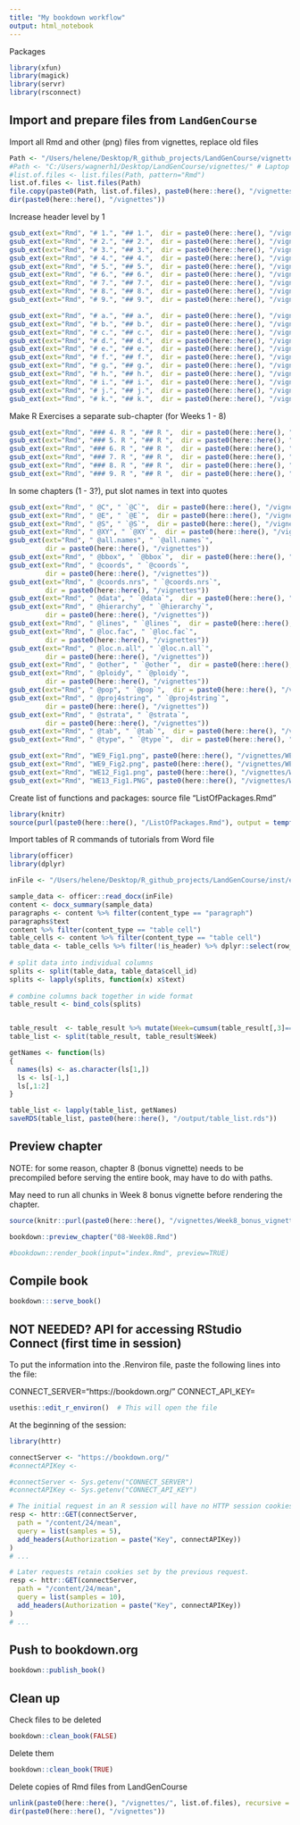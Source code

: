 ```yaml
---
title: "My bookdown workflow"
output: html_notebook
---
```


Packages

```r
library(xfun)
library(magick)
library(servr)
library(rsconnect)
```

## Import and prepare files from `LandGenCourse`

Import all Rmd and other (png) files from vignettes, replace old files

```r
Path <- "/Users/helene/Desktop/R_github_projects/LandGenCourse/vignettes/" # Mac
#Path <- "C:/Users/wagnerh1/Desktop/LandGenCourse/vignettes/" # Laptop
#list.of.files <- list.files(Path, pattern="Rmd")
list.of.files <- list.files(Path)
file.copy(paste0(Path, list.of.files), paste0(here::here(), "/vignettes"), overwrite=TRUE)
dir(paste0(here::here(), "/vignettes"))

```

Increase header level by 1

```r
gsub_ext(ext="Rmd", "# 1.", "## 1.",  dir = paste0(here::here(), "/vignettes"))
gsub_ext(ext="Rmd", "# 2.", "## 2.",  dir = paste0(here::here(), "/vignettes"))
gsub_ext(ext="Rmd", "# 3.", "## 3.",  dir = paste0(here::here(), "/vignettes"))
gsub_ext(ext="Rmd", "# 4.", "## 4.",  dir = paste0(here::here(), "/vignettes"))
gsub_ext(ext="Rmd", "# 5.", "## 5.",  dir = paste0(here::here(), "/vignettes"))
gsub_ext(ext="Rmd", "# 6.", "## 6.",  dir = paste0(here::here(), "/vignettes"))
gsub_ext(ext="Rmd", "# 7.", "## 7.",  dir = paste0(here::here(), "/vignettes"))
gsub_ext(ext="Rmd", "# 8.", "## 8.",  dir = paste0(here::here(), "/vignettes"))
gsub_ext(ext="Rmd", "# 9.", "## 9.",  dir = paste0(here::here(), "/vignettes"))

gsub_ext(ext="Rmd", "# a.", "## a.",  dir = paste0(here::here(), "/vignettes"))
gsub_ext(ext="Rmd", "# b.", "## b.",  dir = paste0(here::here(), "/vignettes"))
gsub_ext(ext="Rmd", "# c.", "## c.",  dir = paste0(here::here(), "/vignettes"))
gsub_ext(ext="Rmd", "# d.", "## d.",  dir = paste0(here::here(), "/vignettes"))
gsub_ext(ext="Rmd", "# e.", "## e.",  dir = paste0(here::here(), "/vignettes"))
gsub_ext(ext="Rmd", "# f.", "## f.",  dir = paste0(here::here(), "/vignettes"))
gsub_ext(ext="Rmd", "# g.", "## g.",  dir = paste0(here::here(), "/vignettes"))
gsub_ext(ext="Rmd", "# h.", "## h.",  dir = paste0(here::here(), "/vignettes"))
gsub_ext(ext="Rmd", "# i.", "## i.",  dir = paste0(here::here(), "/vignettes"))
gsub_ext(ext="Rmd", "# j.", "## j.",  dir = paste0(here::here(), "/vignettes"))
gsub_ext(ext="Rmd", "# k.", "## k.",  dir = paste0(here::here(), "/vignettes"))

```
Make R Exercises a separate sub-chapter (for Weeks 1 - 8)

```r
gsub_ext(ext="Rmd", "### 4. R ", "## R ",  dir = paste0(here::here(), "/vignettes"))
gsub_ext(ext="Rmd", "### 5. R ", "## R ",  dir = paste0(here::here(), "/vignettes"))
gsub_ext(ext="Rmd", "### 6. R ", "## R ",  dir = paste0(here::here(), "/vignettes"))
gsub_ext(ext="Rmd", "### 7. R ", "## R ",  dir = paste0(here::here(), "/vignettes"))
gsub_ext(ext="Rmd", "### 8. R ", "## R ",  dir = paste0(here::here(), "/vignettes"))
gsub_ext(ext="Rmd", "### 9. R ", "## R ",  dir = paste0(here::here(), "/vignettes"))
```

In some chapters (1 - 3?), put slot names in text into quotes
```r
gsub_ext(ext="Rmd", " @C", " `@C`",  dir = paste0(here::here(), "/vignettes"))
gsub_ext(ext="Rmd", " @E", " `@E`",  dir = paste0(here::here(), "/vignettes"))
gsub_ext(ext="Rmd", " @S", " `@S`",  dir = paste0(here::here(), "/vignettes"))
gsub_ext(ext="Rmd", " @XY", " `@XY`",  dir = paste0(here::here(), "/vignettes"))
gsub_ext(ext="Rmd", " @all.names", " `@all.names`",  
         dir = paste0(here::here(), "/vignettes"))
gsub_ext(ext="Rmd", " @bbox", " `@bbox`",  dir = paste0(here::here(), "/vignettes"))
gsub_ext(ext="Rmd", " @coords", " `@coords`",  
         dir = paste0(here::here(), "/vignettes"))
gsub_ext(ext="Rmd", " @coords.nrs", " `@coords.nrs`",  
         dir = paste0(here::here(), "/vignettes"))
gsub_ext(ext="Rmd", " @data", " `@data`",  dir = paste0(here::here(), "/vignettes"))
gsub_ext(ext="Rmd", " @hierarchy", " `@hierarchy`",  
         dir = paste0(here::here(), "/vignettes"))
gsub_ext(ext="Rmd", " @lines", " `@lines`",  dir = paste0(here::here(), "/vignettes"))
gsub_ext(ext="Rmd", " @loc.fac", " `@loc.fac`",  
         dir = paste0(here::here(), "/vignettes"))
gsub_ext(ext="Rmd", " @loc.n.all", " `@loc.n.all`",  
         dir = paste0(here::here(), "/vignettes"))
gsub_ext(ext="Rmd", " @other", " `@other`",  dir = paste0(here::here(), "/vignettes"))
gsub_ext(ext="Rmd", " @ploidy", " `@ploidy`",  
         dir = paste0(here::here(), "/vignettes"))
gsub_ext(ext="Rmd", " @pop", " `@pop`",  dir = paste0(here::here(), "/vignettes"))
gsub_ext(ext="Rmd", " @proj4string", " `@proj4string`",  
         dir = paste0(here::here(), "/vignettes"))
gsub_ext(ext="Rmd", " @strata", " `@strata`",  
         dir = paste0(here::here(), "/vignettes"))
gsub_ext(ext="Rmd", " @tab", " `@tab`",  dir = paste0(here::here(), "/vignettes"))
gsub_ext(ext="Rmd", " @type", " `@type`",  dir = paste0(here::here(), "/vignettes"))
```

```r
gsub_ext(ext="Rmd", "WE9_Fig1.png", paste0(here::here(), "/vignettes/WE9_Fig1.png"),  dir = paste0(here::here(), "/vignettes"))
gsub_ext(ext="Rmd", "WE9_Fig2.png", paste0(here::here(), "/vignettes/WE9_Fig2.png"),  dir = paste0(here::here(), "/vignettes"))
gsub_ext(ext="Rmd", "WE12_Fig1.png", paste0(here::here(), "/vignettes/WE12_Fig1.png"),  dir = paste0(here::here(), "/vignettes"))
gsub_ext(ext="Rmd", "WE13_Fig1.PNG", paste0(here::here(), "/vignettes/WE13_Fig1.PNG"),  dir = paste0(here::here(), "/vignettes"))
```


Create list of functions and packages: source file "ListOfPackages.Rmd" 

```r
library(knitr)
source(purl(paste0(here::here(), "/ListOfPackages.Rmd"), output = tempfile()))
```


Import tables of R commands of tutorials from Word file


```r
library(officer)
library(dplyr)

inFile <- "/Users/helene/Desktop/R_github_projects/LandGenCourse/inst/extdata/RCommands.docx"

sample_data <- officer::read_docx(inFile)
content <- docx_summary(sample_data)
paragraphs <- content %>% filter(content_type == "paragraph")
paragraphs$text
content %>% filter(content_type == "table cell")
table_cells <- content %>% filter(content_type == "table cell")
table_data <- table_cells %>% filter(!is_header) %>% dplyr::select(row_id, cell_id, text)
 
# split data into individual columns
splits <- split(table_data, table_data$cell_id)
splits <- lapply(splits, function(x) x$text)
 
# combine columns back together in wide format
table_result <- bind_cols(splits)


table_result  <- table_result %>% mutate(Week=cumsum(table_result[,3]=="Comments"))
table_list <- split(table_result, table_result$Week)

getNames <- function(ls)
{
  names(ls) <- as.character(ls[1,])
  ls <- ls[-1,] 
  ls[,1:2]
}

table_list <- lapply(table_list, getNames)
saveRDS(table_list, paste0(here::here(), "/output/table_list.rds"))
```



## Preview chapter

NOTE: for some reason, chapter 8 (bonus vignette) needs to be precompiled before serving the entire book, may have to do with paths.

May need to run all chunks in Week 8 bonus vignette before rendering the chapter.

```r
source(knitr::purl(paste0(here::here(), "/vignettes/Week8_bonus_vignette.Rmd")))

bookdown::preview_chapter("08-Week08.Rmd")

#bookdown::render_book(input="index.Rmd", preview=TRUE)
```


## Compile book

```r
bookdown:::serve_book()
```


## NOT NEEDED? API for accessing RStudio Connect (first time in session)

To put the information into the .Renviron file, paste the following lines into the file:

CONNECT_SERVER="https://bookdown.org/"
CONNECT_API_KEY=

```r
usethis::edit_r_environ()  # This will open the file
```

At the beginning of the session:

```r
library(httr)

connectServer <- "https://bookdown.org/"
#connectAPIKey <- 

#connectServer <- Sys.getenv("CONNECT_SERVER")
#connectAPIKey <- Sys.getenv("CONNECT_API_KEY")

# The initial request in an R session will have no HTTP session cookies.
resp <- httr::GET(connectServer, 
  path = "/content/24/mean",
  query = list(samples = 5),
  add_headers(Authorization = paste("Key", connectAPIKey))
)
# ...

# Later requests retain cookies set by the previous request.
resp <- httr::GET(connectServer, 
  path = "/content/24/mean",
  query = list(samples = 10),
  add_headers(Authorization = paste("Key", connectAPIKey))
)
# ...
```


## Push to bookdown.org

```r
bookdown::publish_book()
```

## Clean up

Check files to be deleted

```r
bookdown::clean_book(FALSE)
```

Delete them

```r
bookdown::clean_book(TRUE)
```

Delete copies of Rmd files from LandGenCourse

```r
unlink(paste0(here::here(), "/vignettes/", list.of.files), recursive = FALSE)
dir(paste0(here::here(), "/vignettes"))
```

